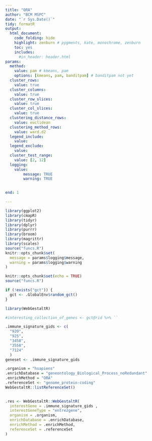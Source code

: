 ```yaml
---
title: "ORA"
author: "BCM MSPC"
date: "`r Sys.Date()`"
tidy: formatR
output:
  html_document:
    code_folding: hide
    highlight: zenburn # pygments, kate, monochrome, zenburn
    toc: yes
    includes:
      #in_header: header.html 
params:
  method:
    value: pam # kmeans, pam
    options: [kmeans, pam, banditpam] # banditpam not yet
  cluster_rows:
    value: true
  cluster_columns:
    value: true
  cluster_row_slices:
    value: true
  cluster_col_slices:
    value: true
  clustering_distance_rows:
    value: euclidean
  clustering_method_rows:
    value: ward.d2
  legend_include:
    value: 
  legend_exclude:
    value:
  cluster_test_range:
    value: [2, 12]
  logging:
    value:
        message: TRUE
        warning: TRUE
  

end: 1

---
```



```r
library(ggplot2)
library(cmapR)
library(tidyr)
library(dplyr)
library(purrr)
library(broom)
library(magrittr)
library(scales)
source("funcs.R")
knitr::opts_chunk$set(
  message = params$logging$message,
  warning = params$logging$warning
)

knitr::opts_chunk$set(echo = TRUE)
source("funcs.R")
```


```r

if (!exists("gct")) {
  gct <- .GlobalEnv$random_gct()
}
```

```r
library(WebGestaltR)
```

```r

#interesting_collection_of_genes <- gct@rid %>% ``

.immune_signature_gids <- c(
  "920",
  "925",
  "3458",
  "3558",
  "7124"
  )
geneset <- .immune_signature_gids

.organism = "hsapiens"
.enrichDatabase = "geneontology_Biological_Process_noRedundant"
.enrichMethod = "ORA"
.referenceSet <- "genome_protein-coding"
WebGestaltR::listReferenceSet()

  
.res <- WebGestaltR::WebGestaltR(
  interestGene = .immune_signature_gids ,
  interestGeneType = "entrezgene",
  organism = .organism,
  enrichDatabase = .enrichDatabase,
  enrichMethod = .enrichMethod,
  referenceSet = .referenceSet
)

```

